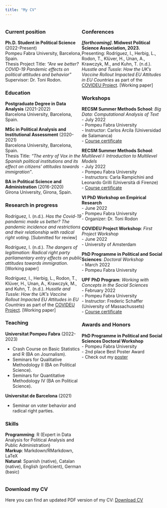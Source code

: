 ```yaml
---
title: "My CV"
---
```


::: {style="display: flex;"}
<div>

### Current position

**Ph.D. Student in Political Science** (2022-Present) <br> Pompeu Fabra University, Barcelona, Spain. <br> Thesis Project Title: *"Are we better? COVID-19 Pandemic effects on political attitudes and behavior"* <br> Supervisor: Dr. Toni Rodon.

### Education

**Postgraduate Degree in Data Analysis** (2021-2022) <br> Barcelona University, Barcelona, Spain.

**MSc in Political Analysis and Institutional Assessment** (2020-2021) <br> Barcelona University, Barcelona, Spain. <br> Thesis Title: *"The entry of Vox in the Spanish political institutions and its effect on citizens' attitudes towards immigration"*.

**BA in Political Science and Administration** (2016-2020) <br> Girona University, Girona, Spain.

### Research in progress

Rodríguez, I. (n.d.). *Has the Covid-19 pandemic made us better? The pandemic incidence and restrictions and their relationship with radical right voting*. [Submitted for review]

Rodríguez, I. (n.d.). *The dangers of legitimation: Radical right party parliamentary entry effects on public attitudes towards immigration*. [Working paper]

Rodríguez, I., Herbig, L., Rodon, T., Klüver, H., Unan, A., Krawczyk, M., and Kuhn, T. (n.d.). *Husstle and Tussle: How the UK's Vaccine Rollout Impacted EU Attitudes in EU Countries* as part of the [COVIDEU Project](https://www.covideu.info). [Working paper]

### Teaching

**Universitat Pompeu Fabra** (2022-2023) <br>

- Crash Course on Basic Statistics and R (BA on Journalism). <br>
- Seminars for Qualitative Methodology II (BA on Political Science). <br>
- Seminars for Quantitative Methodology IV (BA on Political Science).

**Universitat de Barcelona** (2021) <br>

- Seminar on voter behavior and radical right parties.

### Skills

**Programming**: R (Expert in Data Analysis for Political Analysis and Public Administration) <br> **Markup**: Markdown/RMarkdown, LaTeX <br> **Natural**: Spanish (native), Catalan (native), English (proficient), German (basic)

</div>

<div>

### Conferences

***[forthcoming]*. Midwest Political Science Association, 2023.** <br> Presenting: Rodríguez, I., Herbig, L., Rodon, T., Klüver, H., Unan, A., Krawczyk, M., and Kuhn, T. (n.d.). *Husstle and Tussle: How the UK's Vaccine Rollout Impacted EU Attitudes in EU Countries* as part of the [COVIDEU Project](https://www.covideu.info). [Working paper]

### Workshops

**RECSM Summer Methods School**: *Big Data: Computational Analysis of Text* <br> - July 2022 <br> - Pompeu Fabra University <br> - Instructor: Carlos Arcila (Universidad de Salamanca) <br> - <a href="BigData_Certificate.pdf#" class="download" title="Course certificate">Course certificate</a>

**RECSM Summer Methods School**: *Multilevel I: Introduction to Multilevel Models* <br> - July 2022 <br> - Pompeu Fabra University <br> - Instructors: Carla Rampichini and Leonardo Grilli (Università di Firenze) <br> - <a href="MultilevelI_Certificate.pdf#" class="download" title="Course certificate">Course certificate</a>

**VI PhD Workshop on Empirical Research** <br> - June 2022 <br> - Pompeu Fabra University <br> - Organizer: Dr. Toni Rodon

**COVIDEU Project Workshop**: *First Project Workshop* <br> - June 2022 <br> - University of Amsterdam

**PhD Programme in Political and Social Sciences**: *Doctoral Workshop* <br> - March 2022 <br> - Pompeu Fabra University

**UPF PhD Program**: *Working with Concepts in the Social Sciences* <br> - February 2022 <br> - Pompeu Fabra University <br> - Instructor: Frederic Schaffer (University of Massachussets) <br> - <a href="Concepts_Certificate.pdf#" class="download" title="Course certificate">Course certificate</a>

### Awards and Honors

**PhD Programme in Political and Social Sciences Doctoral Workshop** <br> - Pompeu Fabra University <br> - 2nd place Best Poster Award <br> - Check out my <a href="IreneRodriguez_Poster_PhDWorkshop.pdf#" class="download" title="poster">poster</a>

</div>
:::

### Download my CV

Here you can find an updated PDF version of my CV: <a href="Irene_Rodriguez_CV.pdf#" class="download" title="Download CV as PDF">Download CV</a>
